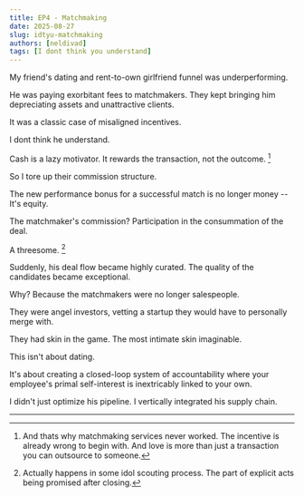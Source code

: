 ```yaml
---
title: EP4 - Matchmaking
date: 2025-08-27
slug: idtyu-matchmaking
authors: [neldivad]
tags: [I dont think you understand]
---
```


My friend's dating and rent-to-own girlfriend funnel was underperforming.

<!--truncate-->

He was paying exorbitant fees to matchmakers. They kept bringing him depreciating assets and unattractive clients.

It was a classic case of misaligned incentives.

I dont think he understand.

Cash is a lazy motivator. It rewards the transaction, not the outcome. [^1]

So I tore up their commission structure. 

The new performance bonus for a successful match is no longer money -- It's equity.

The matchmaker's commission? Participation in the consummation of the deal. 

A threesome. [^2]

Suddenly, his deal flow became highly curated. The quality of the candidates became exceptional.

Why? Because the matchmakers were no longer salespeople.

They were angel investors, vetting a startup they would have to personally merge with.

They had skin in the game. The most intimate skin imaginable.

This isn't about dating.

It's about creating a closed-loop system of accountability where your employee's primal self-interest is inextricably linked to your own.

I didn't just optimize his pipeline. I vertically integrated his supply chain.

---
[^1]: And thats why matchmaking services never worked. The incentive is already wrong to begin with. And love is more than just a transaction you can outsource to someone. 

[^2]: Actually happens in some idol scouting process. The part of explicit acts being promised after closing.  